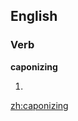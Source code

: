 ==English==

===Verb===
'''caponizing'''

# {{present participle of|[[caponize]]}}

[[zh:caponizing]]